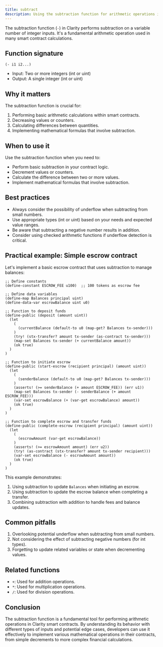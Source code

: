 ```yaml
---
title: subtract
description: Using the subtraction function for arithmetic operations in Clarity smart contracts.
---
```


The subtraction function (`-`) in Clarity performs subtraction on a variable number of integer inputs. It's a fundamental arithmetic operation used in many smart contract calculations.

## Function signature

```clarity
(- i1 i2...)
```

- Input: Two or more integers (int or uint)
- Output: A single integer (int or uint)

## Why it matters

The subtraction function is crucial for:

1. Performing basic arithmetic calculations within smart contracts.
2. Decreasing values or counters.
3. Calculating differences between quantities.
4. Implementing mathematical formulas that involve subtraction.

## When to use it

Use the subtraction function when you need to:

- Perform basic subtraction in your contract logic.
- Decrement values or counters.
- Calculate the difference between two or more values.
- Implement mathematical formulas that involve subtraction.

## Best practices

- Always consider the possibility of underflow when subtracting from small numbers.
- Use appropriate types (int or uint) based on your needs and expected value ranges.
- Be aware that subtracting a negative number results in addition.
- Consider using checked arithmetic functions if underflow detection is critical.

## Practical example: Simple escrow contract

Let's implement a basic escrow contract that uses subtraction to manage balances:

```clarity
;; Define constants
(define-constant ESCROW_FEE u100)  ;; 100 tokens as escrow fee

;; Define data variables
(define-map Balances principal uint)
(define-data-var escrowBalance uint u0)

;; Function to deposit funds
(define-public (deposit (amount uint))
  (let
    (
      (currentBalance (default-to u0 (map-get? Balances tx-sender)))
    )
    (try! (stx-transfer? amount tx-sender (as-contract tx-sender)))
    (map-set Balances tx-sender (+ currentBalance amount))
    (ok true)
  )
)

;; Function to initiate escrow
(define-public (start-escrow (recipient principal) (amount uint))
  (let
    (
      (senderBalance (default-to u0 (map-get? Balances tx-sender)))
    )
    (asserts! (>= senderBalance (+ amount ESCROW_FEE)) (err u1))
    (map-set Balances tx-sender (- senderBalance (+ amount ESCROW_FEE)))
    (var-set escrowBalance (+ (var-get escrowBalance) amount))
    (ok true)
  )
)

;; Function to complete escrow and transfer funds
(define-public (complete-escrow (recipient principal) (amount uint))
  (let
    (
      (escrowAmount (var-get escrowBalance))
    )
    (asserts! (>= escrowAmount amount) (err u2))
    (try! (as-contract (stx-transfer? amount tx-sender recipient)))
    (var-set escrowBalance (- escrowAmount amount))
    (ok true)
  )
)
```

This example demonstrates:
1. Using subtraction to update `Balances` when initiating an escrow.
2. Using subtraction to update the escrow balance when completing a transfer.
3. Combining subtraction with addition to handle fees and balance updates.

## Common pitfalls

1. Overlooking potential underflow when subtracting from small numbers.
2. Not considering the effect of subtracting negative numbers (for int types).
3. Forgetting to update related variables or state when decrementing values.

## Related functions

- `+`: Used for addition operations.
- `*`: Used for multiplication operations.
- `/`: Used for division operations.

## Conclusion

The subtraction function is a fundamental tool for performing arithmetic operations in Clarity smart contracts. By understanding its behavior with different types of inputs and potential edge cases, developers can use it effectively to implement various mathematical operations in their contracts, from simple decrements to more complex financial calculations.
